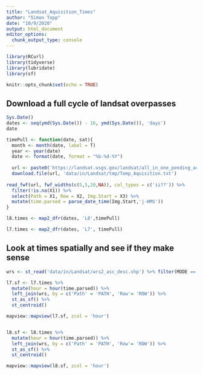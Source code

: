 ```yaml
---
title: "Landsat_Aquisition_Times"
author: "Simon Topp"
date: "10/9/2020"
output: html_document
editor_options: 
  chunk_output_type: console
---
```


```r
library(RCurl)
library(tidyverse)
library(lubridate)
library(sf)

knitr::opts_chunk$set(echo = TRUE)
```


## Download a full cycle of landsat overpasses
```r
Sys.Date()
dates <- seq(ymd(Sys.Date()) - 16, ymd(Sys.Date()), 'days')
date

timePull <- function(date, sat){
  month <- month(date, label = T)
  year <- year(date)
  date <- format(date, format = "%b-%d-%Y")
  
  url <- paste0('https://landsat.usgs.gov/landsat/all_in_one_pending_acquisition/',sat,'/Pend_Acq/y',year,'/',month,'/',date,'.txt')
  download.file(url, 'data/in/Landsat/tmp/Temp_Aquisition.txt')        
  
read_fwf(url, fwf_widths(c(5,5,20,NA)), col_types = c('ii??')) %>%
  filter(!is.na(X1)) %>%
  select(Path = X1, Row = X2, Img.Start = X3) %>%
  mutate(time.parsed = parse_date_time(Img.Start,'j-HMS'))
}

l8.times <- map2_dfr(dates, 'L8',timePull)

l7.times <- map2_dfr(dates, 'L7', timePull)
```

## Look at times spatially and see if they make sense

```r
wrs <- st_read('data/in/Landsat/wrs2_asc_desc.shp') %>% filter(MODE == 'D')

l7.sf <- l7.times %>%
  mutate(hour = hour(time.parsed)) %>%
  left_join(wrs, by = c('Path' = 'PATH', 'Row'= 'ROW')) %>%
  st_as_sf() %>%
  st_centroid()

mapview::mapview(l7.sf, zcol = 'hour')


l8.sf <- l8.times %>%
  mutate(hour = hour(time.parsed)) %>%
  left_join(wrs, by = c('Path' = 'PATH', 'Row'= 'ROW')) %>%
  st_as_sf() %>%
  st_centroid()

mapview::mapview(l8.sf, zcol = 'hour')
```

